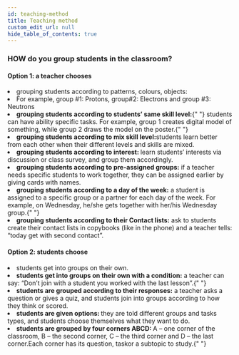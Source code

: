 ```yaml
---
id: teaching-method
title: Teaching method
custom_edit_url: null
hide_table_of_contents: true
---
```


### HOW do you group students in the classroom?

#### Option 1: a teacher chooses

<li>grouping students according to patterns, colours, objects:</li>
<li>
  For example, group #1: Protons, group#2: Electrons and group #3: Neutrons
</li>
<li>
  <strong>grouping students according to students’ same skill level:</strong>{" "}
  students can have ability specific tasks. For example, group 1 creates digital
  model of something, while group 2 draws the model on the poster.{" "}
</li>
<li>
  <strong>grouping students according to mix skill level:</strong>students learn
  better from each other when their different levels and skills are mixed.
</li>
<li>
  <strong>grouping students according to interest: </strong> learn students’
  interests via discussion or class survey, and group them accordingly.
</li>
<li>
  <strong>grouping students according to pre-assigned groups:</strong> if a
  teacher needs specific students to work together, they can be assigned earlier
  by giving cards with names.
</li>
<li>
  <strong>grouping students according to a day of the week:</strong> a student
  is assigned to a specific group or a partner for each day of the week. For
  example, on Wednesday, he/she gets together with her/his Wednesday group.{" "}
</li>
<li>
  <strong>grouping students according to their Contact lists:</strong> ask to
  students create their contact lists in copybooks (like in the phone) and a
  teacher tells: “today get with second contact”.
</li>

#### Option 2: students choose

<li>students get into groups on their own.</li>
<li>
  <strong>students get into groups on their own with a condition:</strong> a
  teacher can say: “Don’t join with a student you worked with the last
  lesson”.{" "}
</li>
<li>
  <strong>students are grouped according to their responses:</strong> a teacher
  asks a question or gives a quiz, and students join into groups according to
  how they think or scored.
</li>
<li>
  <strong>students are given options: </strong> they are told different groups
  and tasks types, and students choose themselves what they want to do.
</li>
<li>
  <strong>students are grouped by four corners ABCD: </strong> A – one corner of
  the classroom, B – the second corner, C – the third corner and D – the last
  corner.Each corner has its question, taskor a subtopic to study.{" "}
</li>
